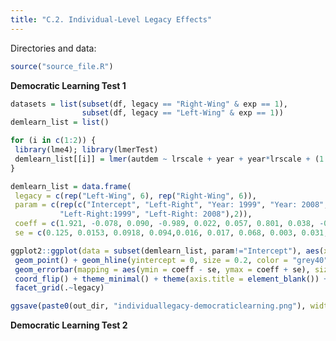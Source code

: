 ```yaml
---
title: "C.2. Individual-Level Legacy Effects"
---
```


Directories and data:
```r
source("source_file.R")
```

**Democratic Learning Test 1** 
```r
datasets = list(subset(df, legacy == "Right-Wing" & exp == 1), 
                subset(df, legacy == "Left-Wing" & exp == 1))
demlearn_list = list()

for (i in c(1:2)) {
 library(lme4); library(lmerTest)
 demlearn_list[[i]] = lmer(autdem ~ lrscale + year + year*lrscale + (1 | country), data = datasets[[i]])
}
```

```r
demlearn_list = data.frame(
 legacy = c(rep("Left-Wing", 6), rep("Right-Wing", 6)),
 param = c(rep(c("Intercept", "Left-Right", "Year: 1999", "Year: 2008", 
           "Left-Right:1999", "Left-Right: 2008"),2)),
 coeff = c(1.921, -0.078, 0.090, -0.989, 0.022, 0.057, 0.801, 0.038, -0.002, 0.001, 0.032, 0.008),
 se = c(0.125, 0.0153, 0.0918, 0.094,0.016, 0.017, 0.068, 0.003, 0.031, 0.030, 0.005, 0.005))
```

```r
ggplot2::ggplot(data = subset(demlearn_list, param!="Intercept"), aes(x = param, y = coeff)) + 
 geom_point() + geom_hline(yintercept = 0, size = 0.2, color = "grey40") +
 geom_errorbar(mapping = aes(ymin = coeff - se, ymax = coeff + se), size = 0.2, width = 0.2) + 
 coord_flip() + theme_minimal() + theme(axis.title = element_blank()) +
 facet_grid(.~legacy)

ggsave(paste0(out_dir, "individuallegacy-democraticlearning.png"), width = 6, height = 3)
```

**Democratic Learning Test 2**

